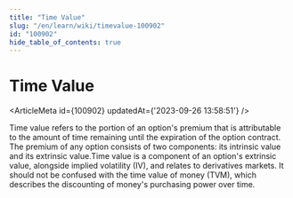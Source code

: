 ```yaml
---
title: "Time Value"
slug: "/en/learn/wiki/timevalue-100902"
id: "100902"
hide_table_of_contents: true
---
```



# Time Value

<ArticleMeta id={100902} updatedAt={'2023-09-26 13:58:51'} />
<div className='border-solid border-b border-t-0 my-4 border-[var(--ifm-color-gray-300)]' />

Time value refers to the portion of an option's premium that is attributable to the amount of time remaining until the expiration of the option contract. The premium of any option consists of two components: its intrinsic value and its extrinsic value.Time value is a component of an option's extrinsic value, alongside implied volatility (IV), and relates to derivatives markets. It should not be confused with the time value of money (TVM), which describes the discounting of money's purchasing power over time.
